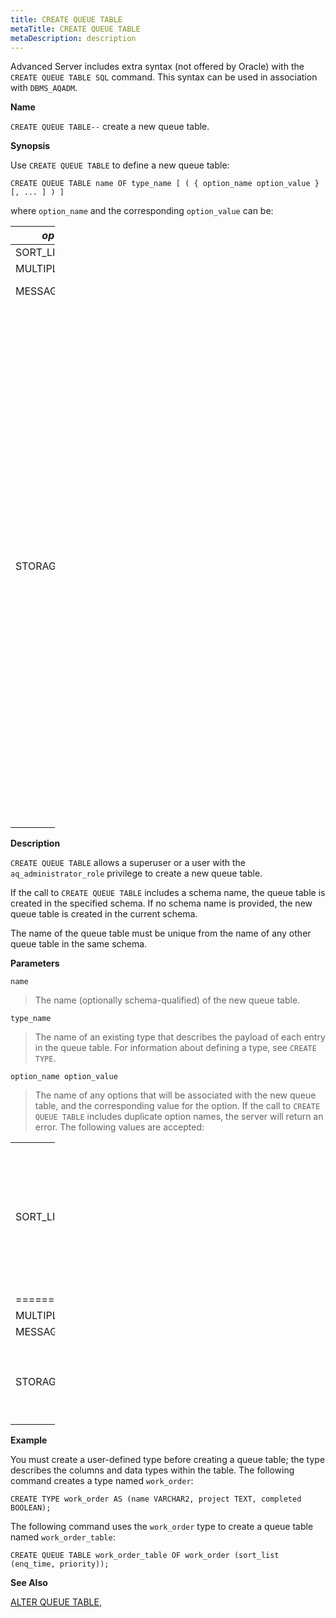 ```yaml
---
title: CREATE QUEUE TABLE
metaTitle: CREATE QUEUE TABLE
metaDescription: description
---
```


Advanced Server includes extra syntax (not offered by Oracle) with the
`CREATE QUEUE TABLE SQL` command. This syntax can be used in association
with `DBMS_AQADM`.

**Name**

`CREATE QUEUE TABLE--` create a new queue table.

**Synopsis**

Use `CREATE QUEUE TABLE` to define a new queue table:

```text
CREATE QUEUE TABLE name OF type_name [ ( { option_name option_value } [, ... ] ) ]
```

where `option_name` and the corresponding `option_value` can be:

<table style="width:14%;">
  <colgroup>
    <col style="width: 4%" />
    <col style="width: 10%" />
  </colgroup>
  <thead>
    <tr class="header">
      <th>
        <em>option_name</em>
      </th>
      <th>
        <em>option_value</em>
      </th>
    </tr>
  </thead>
  <tbody>
    <tr class="odd">
      <td>SORT_LIST</td>
      <td>priority, enq_time</td>
    </tr>
    <tr class="even">
      <td>MULTIPLE_CONSUMERS</td>
      <td>FALSE, TRUE</td>
    </tr>
    <tr class="odd">
      <td>MESSAGE_GROUPING</td>
      <td>NONE, TRANSACTIONAL</td>
    </tr>
    <tr class="even">
      <td>
        <p>STORAGE_CLAUSE</p>
      </td>
      <td>
        <p>
          TABLESPACE <em>tablespace</em>_<em>name</em>, PCTFREE integer, PCTUSED integer, INITRANS
          integer, MAXTRANS integer, STORAGE <em>storage_option</em>
        </p>
        <p>
          Where <em>storage</em>_<em>option</em> is one or more of the following:
        </p>
        <div class="line-block">
          MINEXTENTS integer, MAXEXTENTS integer, PCTINCREASE integer, INITIAL <em>size</em>_
          <em>clause</em>, NEXT, FREELISTS integer, OPTIMAL <em>size</em>_<em>clause</em>,
          BUFFER_POOL KEEPDEFAULT.
          <br />
          Please note that only the TABLESPACE option is enforced; all others are accepted for
          compatibility and ignored. Use the TABLESPACE clause to specify the name of a tablespace
          in which the table will be created.
        </div>
      </td>
    </tr>
  </tbody>
</table>

**Description**

`CREATE QUEUE TABLE` allows a superuser or a user with the
`aq_administrator_role` privilege to create a new queue table.

If the call to `CREATE QUEUE TABLE` includes a schema name, the queue
table is created in the specified schema. If no schema name is provided,
the new queue table is created in the current schema.

The name of the queue table must be unique from the name of any other
queue table in the same schema.

**Parameters**

`name`

> The name (optionally schema-qualified) of the new queue table.

`type_name`

> The name of an existing type that describes the payload of each entry
> in the queue table. For information about defining a type, see `CREATE TYPE`.

`option_name option_value`

> The name of any options that will be associated with the new queue
> table, and the corresponding value for the option. If the call to
> `CREATE QUEUE TABLE` includes duplicate option names, the server will
> return an error. The following values are accepted:

<table style="width:14%;">
  <colgroup>
    <col style="width: 4%" />
    <col style="width: 10%" />
  </colgroup>
  <tbody>
    <tr class="odd">
      <td>
        <p>SORT_LIST</p>
      </td>
      <td>
        <p>
          Use the SORT_LIST option to control the dequeueing order of the queue; specify the names
          of the column(s) that will be used to sort the queue (in ascending order). The currently
          accepted values are the following combinations of enq_time and priority:
        </p>
        <p>enq_time. priority</p>
        <p>priority. enq_time</p>
        <p>priority</p>
        <p>enq_time</p>
        <p>Any other value will return an ERROR.</p>
      </td>
    </tr>
    <tr class="even">
      <td>==================</td>
      <td>
        ==========================================================================================================================================================================================================================================================
      </td>
    </tr>
    <tr class="odd">
      <td>MULTIPLE_CONSUMERS</td>
      <td>
        A BOOLEAN value that indicates if a message can have more than one consumer (TRUE), or are
        limited to one consumer per message (FALSE).
      </td>
    </tr>
    <tr class="even">
      <td>MESSAGE_GROUPING</td>
      <td>
        Specify none to indicate that each message should be dequeued individually, or transactional
        to indicate that messages that are added to the queue as a result of one transaction should
        be dequeued as a group.
      </td>
    </tr>
    <tr class="odd">
      <td>
        <p>STORAGE_CLAUSE</p>
      </td>
      <td>
        <p>
          Use STORAGE_CLAUSE to specify table attributes. STORAGE_CLAUSE may be TABLESPACE
          tablespace_name, PCTFREE integer, PCTUSED integer, INITRANS integer, MAXTRANS integer,
          STORAGE storage_option
        </p>
        <p>Where storage_option is one or more of the following:</p>
        <div class="line-block">
          MINEXTENTS integer, MAXEXTENTS integer, PCTINCREASE integer, INITIAL size_clause, NEXT,
          FREELISTS integer, OPTIMAL size_clause, BUFFER_POOL KEEPDEFAULT.
          <br />
          Please note that only the TABLESPACE option is enforced; all others are accepted for
          compatibility and ignored. Use the TABLESPACE clause to specify the name of a tablespace
          in which the table will be created.
        </div>
      </td>
    </tr>
  </tbody>
</table>

**Example**

You must create a user-defined type before creating a queue table; the
type describes the columns and data types within the table. The
following command creates a type named `work_order`:

```text
CREATE TYPE work_order AS (name VARCHAR2, project TEXT, completed BOOLEAN);
```

The following command uses the `work_order` type to create a queue table
named `work_order_table`:

```text
CREATE QUEUE TABLE work_order_table OF work_order (sort_list (enq_time, priority));
```

**See Also**

[ALTER QUEUE TABLE](alter_queue_table),
